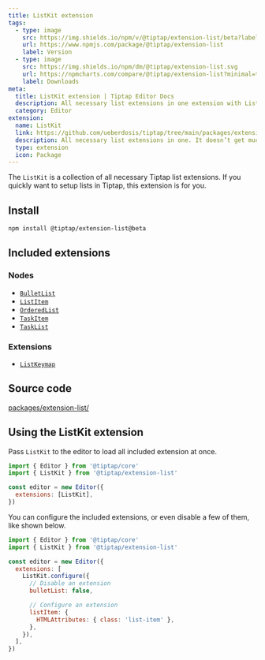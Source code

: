 ```yaml
---
title: ListKit extension
tags:
  - type: image
    src: https://img.shields.io/npm/v/@tiptap/extension-list/beta?label=version
    url: https://www.npmjs.com/package/@tiptap/extension-list
    label: Version
  - type: image
    src: https://img.shields.io/npm/dm/@tiptap/extension-list.svg
    url: https://npmcharts.com/compare/@tiptap/extension-list?minimal=true
    label: Downloads
meta:
  title: ListKit extension | Tiptap Editor Docs
  description: All necessary list extensions in one extension with ListKit. Perfect for quickly setting up lists with Tiptap. More in the docs!
  category: Editor
extension:
  name: ListKit
  link: https://github.com/ueberdosis/tiptap/tree/main/packages/extensions-list
  description: All necessary list extensions in one. It doesn’t get much better than this.
  type: extension
  icon: Package
---
```


The `ListKit` is a collection of all necessary Tiptap list extensions. If you quickly want to setup lists in Tiptap, this extension is for you.

## Install

```bash
npm install @tiptap/extension-list@beta
```

## Included extensions

### Nodes

- [`BulletList`](/editor/extensions/nodes/bullet-list)
- [`ListItem`](/editor/extensions/nodes/list-item)
- [`OrderedList`](/editor/extensions/nodes/ordered-list)
- [`TaskItem`](/editor/extensions/nodes/task-item)
- [`TaskList`](/editor/extensions/nodes/task-list)

### Extensions

- [`ListKeymap`](/editor/extensions/functionality/listkeymap)

## Source code

[packages/extension-list/](https://github.com/ueberdosis/tiptap/blob/main/packages/extension-list/)

## Using the ListKit extension

Pass `ListKit` to the editor to load all included extension at once.

```js
import { Editor } from '@tiptap/core'
import { ListKit } from '@tiptap/extension-list'

const editor = new Editor({
  extensions: [ListKit],
})
```

You can configure the included extensions, or even disable a few of them, like shown below.

```js
import { Editor } from '@tiptap/core'
import { ListKit } from '@tiptap/extension-list'

const editor = new Editor({
  extensions: [
    ListKit.configure({
      // Disable an extension
      bulletList: false,

      // Configure an extension
      listItem: {
        HTMLAttributes: { class: 'list-item' },
      },
    }),
  ],
})
```
